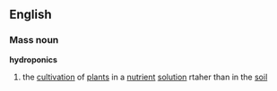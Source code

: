 ==English==
===Mass noun===
'''hydroponics'''
#the [[cultivation]] of [[plant]]s in a [[nutrient]] [[solution]] rtaher than in the [[soil]]